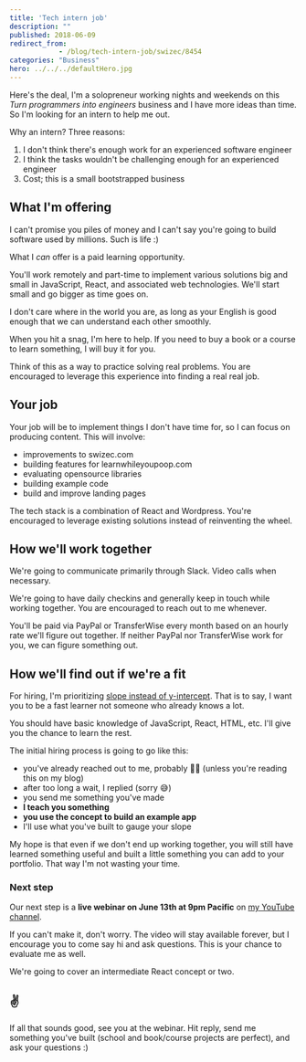 ```yaml
---
title: 'Tech intern job'
description: ""
published: 2018-06-09
redirect_from: 
            - /blog/tech-intern-job/swizec/8454
categories: "Business"
hero: ../../../defaultHero.jpg
---
```

Here&#x27;s the deal, I&#x27;m a solopreneur working nights and weekends on this _Turn programmers into engineers_ business and I have more ideas than time. So I&#x27;m looking for an intern to help me out.

Why an intern? Three reasons:

1. I don&#x27;t think there&#x27;s enough work for an experienced software engineer
2. I think the tasks wouldn&#x27;t be challenging enough for an experienced engineer
3. Cost; this is a small bootstrapped business

## What I&#x27;m offering

I can&#x27;t promise you piles of money and I can&#x27;t say you&#x27;re going to build software used by millions. Such is life :)

What I _can_ offer is a paid learning opportunity.

You&#x27;ll work remotely and part-time to implement various solutions big and small in JavaScript, React, and associated web technologies. We&#x27;ll start small and go bigger as time goes on.

I don&#x27;t care where in the world you are, as long as your English is good enough that we can understand each other smoothly.

When you hit a snag, I&#x27;m here to help. If you need to buy a book or a course to learn something, I will buy it for you.

Think of this as a way to practice solving real problems. You are encouraged to leverage this experience into finding a real real job.

## Your job

Your job will be to implement things I don&#x27;t have time for, so I can focus on producing content. This will involve:

- improvements to swizec.com
- building features for learnwhileyoupoop.com
- evaluating opensource libraries
- building example code
- build and improve landing pages

The tech stack is a combination of React and Wordpress. You&#x27;re encouraged to leverage existing solutions instead of reinventing the wheel.

## How we&#x27;ll work together

We&#x27;re going to communicate primarily through Slack. Video calls when necessary.

We&#x27;re going to have daily checkins and generally keep in touch while working together. You are encouraged to reach out to me whenever.

You&#x27;ll be paid via PayPal or TransferWise every month based on an hourly rate we&#x27;ll figure out together. If neither PayPal nor TransferWise work for you, we can figure something out.

## How we&#x27;ll find out if we&#x27;re a fit

For hiring, I&#x27;m prioritizing [slope instead of y-intercept](http://qr.ae/TUphry). That is to say, I want you to be a fast learner not someone who already knows a lot.

You should have basic knowledge of JavaScript, React, HTML, etc. I&#x27;ll give you the chance to learn the rest.

The initial hiring process is going to go like this:

- you&#x27;ve already reached out to me, probably 👍🏼 (unless you&#x27;re reading this on my blog)
- after too long a wait, I replied (sorry 😅)
- you send me something you&#x27;ve made
- **I teach you something**
- **you use the concept to build an example app**
- I&#x27;ll use what you&#x27;ve built to gauge your slope

My hope is that even if we don&#x27;t end up working together, you will still have learned something useful and built a little something you can add to your portfolio. That way I&#x27;m not wasting your time.

### Next step

Our next step is a **live webinar on June 13th at 9pm Pacific** on [my YouTube channel](https://youtube.com/SwizecTeller).

If you can&#x27;t make it, don&#x27;t worry. The video will stay available forever, but I encourage you to come say hi and ask questions. This is your chance to evaluate me as well.

We&#x27;re going to cover an intermediate React concept or two.

## ✌️

If all that sounds good, see you at the webinar. Hit reply, send me something you&#x27;ve built (school and book/course projects are perfect), and ask your questions :)
